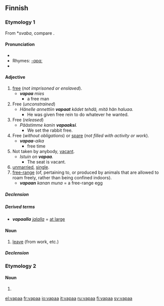 ==Finnish==

===Etymology 1===
From {{etyl|sla|fi}} *''svaba'', compare {{term|svoboda}}.

====Pronunciation====
* {{IPA|lang=fi|[ˈʋɑpɑː]}}
* Rhymes: [[Rhymes:Finnish:-ɑpɑː|-ɑpɑ­ː]]
* {{hyphenation|va|paa}}

====Adjective====
{{infl|fi|adjective|comparative|vapaampi|superlative|vapain}}

# [[free]] (''not imprisoned or enslaved'').
#* '''''vapaa''' mies''
#** a free man
# Free (''unconstrained'')
#* ''Hänelle annettiin '''vapaat''' kädet tehdä, mitä hän haluaa.''
#** He was given free rein to do whatever he wanted.
# Free (''released'')
#* ''Päästimme kanin '''vapaaksi'''.''
#** We set the rabbit free.
# Free (''without obligations'') or [[spare]] (''not filled with activity or work'').
#* '''''vapaa'''-aika''
#** free time
# Not taken by anybody, [[vacant]].
#* ''Istuin on '''vapaa'''.''
#** The seat is vacant.
# [[unmarried]], [[single]].
# [[free-range]] (of, pertaining to, or produced by animals that are allowed to roam freely, rather than being confined indoors).
#* '''''vapaan''' kanan muna'' = a free-range egg

=====Declension=====
{{fi-decl-vapaa|vapa|a|a|}}

=====Derived terms=====
* '''''vapaalla''' [[jalka|jalalla]]'' = [[at large]]

====Noun====
{{infl|fi|noun}}

# [[leave]] (from work, etc.)

=====Declension=====
{{fi-decl-vapaa|vapa}}

===Etymology 2===

====Noun====
{{infl|fi|noun form}}

# {{fi-form of|type=noun|case=partitive|pl=singular|[[vapa]]}}

[[el:vapaa]]
[[fr:vapaa]]
[[io:vapaa]]
[[it:vapaa]]
[[ru:vapaa]]
[[fi:vapaa]]
[[sv:vapaa]]